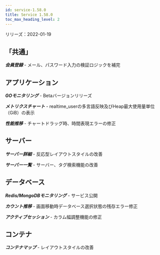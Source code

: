 ```yaml
---
id: service-1.58.0
title: Service 1.58.0
toc_max_heading_level: 2
---
```



リリーズ：2022-01-19

## 「共通」

**_会員登録_** - メール、パスワード入力の検証ロジックを補完

## アプリケーション

**_GOモニタリング_** - Betaバージョンリリーズ

**_メトリクスチャート_** - realtime_userの多言語反映及びHeap最大使用量単位（GiB）の表示

**_性能推移_** - チャートドラッグ時、時間表現エラーの修正

## サーバー

**_サーバー詳細_** - 反応型レイアウトスタイルの改善

**_サーバー一覧_** - サーバー、タグ検索機能の改善

## データベース

**_Redis/MongoDBモニタリング_** - サービス公開

**_カウント推移_** - 画面移動時データベース選択状態の残存エラー修正

**_アクティブセッション_** - カラム幅調整機能の修正

## コンテナ

**_コンテナマップ_** - レイアウトスタイルの改善
